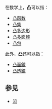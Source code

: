 {{seewikt}}
在数学上，'''凸'''可以指：

*[[凸函数|凸函数]]
*[[凸集|凸集]]
*[[凸多边形|凸多边形]]
*[[凸多面體|凸多面體]]
*[[凸包|凸包]]

此外，'''凸'''还可以指：
*[[凸面鏡|凸面鏡]]
*[[凸透鏡|凸透鏡]]

==参见==
*[[凹|凹]]

{{Mathdab}}